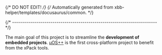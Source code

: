 {/* DO NOT EDIT! */}
{/* Automatically generated from xbb-helper/templates/docusaurus/common. */}

{/* ------------------------------------------------------------------------ */}

The main goal of this project is to streamline the **development of embedded projects**.
[µOS++](http://micro-os-plus.github.io) is the first cross-platform
project to benefit from the xPack tools.
